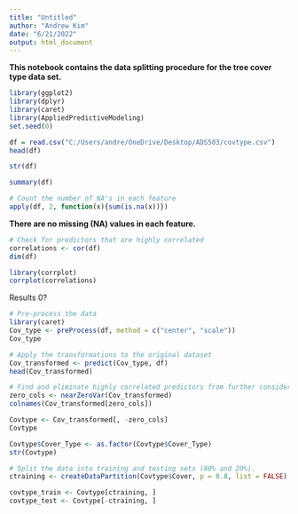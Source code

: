 ---
title: "Untitled"
author: "Andrew Kim"
date: "6/21/2022"
output: html_document
---

__This notebook contains the data splitting procedure for the tree cover type data set.__

```{r}
library(ggplot2)
library(dplyr)
library(caret)
library(AppliedPredictiveModeling)
set.seed(0)
```

```{r}
df = read.csv("C:/Users/andre/OneDrive/Desktop/ADS503/covtype.csv")
head(df)
```

```{r}
str(df)
```

```{r}
summary(df)
```

```{r}
# Count the number of NA's in each feature
apply(df, 2, function(x){sum(is.na(x))})
```

__There are no missing (NA) values in each feature.__

```{r}
# Check for predictors that are highly correlated
correlations <- cor(df)
dim(df)
```

```{r}
library(corrplot)
corrplot(correlations)
```

Results 0?

```{r}
# Pre-process the data
library(caret)
Cov_type <- preProcess(df, method = c("center", "scale"))
Cov_type
```

```{r}
# Apply the transformations to the original dataset
Cov_transformed <- predict(Cov_type, df)
head(Cov_transformed)
```

```{r}
# Find and eliminate highly correlated predictors from further consideration.
zero_cols <- nearZeroVar(Cov_transformed)
colnames(Cov_transformed[zero_cols])
```

```{r}
Covtype <- Cov_transformed[, -zero_cols]
Covtype
```

```{r}
Covtype$Cover_Type <- as.factor(Covtype$Cover_Type)
str(Covtype)
```

```{r}
# Split the data into training and testing sets (80% and 20%).
ctraining <- createDataPartition(Covtype$Cover, p = 0.8, list = FALSE)

covtype_train <- Covtype[ctraining, ]
covtype_test <- Covtype[-ctraining, ]
```








